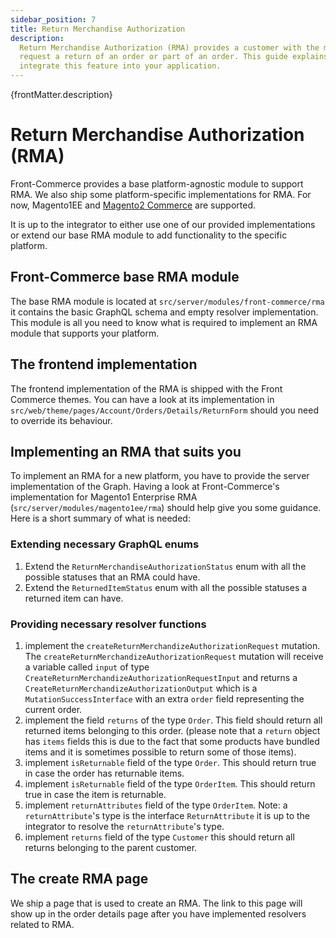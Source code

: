 ```yaml
---
sidebar_position: 7
title: Return Merchandise Authorization
description:
  Return Merchandise Authorization (RMA) provides a customer with the means to
  request a return of an order or part of an order. This guide explains how to
  integrate this feature into your application.
---
```



<SinceVersion tag="2.5" />

<p>{frontMatter.description}</p>

# Return Merchandise Authorization (RMA)

Front-Commerce provides a base platform-agnostic module to support RMA. We also
ship some platform-specific implementations for RMA. For now, Magento1EE and
[Magento2 Commerce](/docs/2.x/magento2/commerce#rma) are supported.

It is up to the integrator to either use one of our provided implementations or
extend our base RMA module to add functionality to the specific platform.

## Front-Commerce base RMA module

The base RMA module is located at `src/server/modules/front-commerce/rma` it
contains the basic GraphQL schema and empty resolver implementation. This module
is all you need to know what is required to implement an RMA module that
supports your platform.

## The frontend implementation

The frontend implementation of the RMA is shipped with the Front Commerce
themes. You can have a look at its implementation in
`src/web/theme/pages/Account/Orders/Details/ReturnForm` should you need to
override its behaviour.

## Implementing an RMA that suits you

To implement an RMA for a new platform, you have to provide the server
implementation of the Graph. Having a look at Front-Commerce's implementation
for Magento1 Enterprise RMA (`src/server/modules/magento1ee/rma`) should help
give you some guidance. Here is a short summary of what is needed:

### Extending necessary GraphQL enums

1. Extend the `ReturnMerchandiseAuthorizationStatus` enum with all the possible
   statuses that an RMA could have.
2. Extend the `ReturnedItemStatus` enum with all the possible statuses a
   returned item can have.

### Providing necessary resolver functions

1. implement the `createReturnMerchandizeAuthorizationRequest` mutation. The
   `createReturnMerchandizeAuthorizationRequest` mutation will receive a
   variable called `input` of type
   `CreateReturnMerchandizeAuthorizationRequestInput` and returns a
   `CreateReturnMerchandizeAuthorizationOutput` which is a
   `MutationSuccessInterface` with an extra `order` field representing the
   current order.
1. implement the field `returns` of the type `Order`. This field should return
   all returned items belonging to this order. (please note that a `return`
   object has `items` fields this is due to the fact that some products have
   bundled items and it is sometimes possible to return some of those items).
1. implement `isReturnable` field of the type `Order`. This should return true
   in case the order has returnable items.
1. implement `isReturnable` field of the type `OrderItem`. This should return
   true in case the item is returnable.
1. implement `returnAttributes` field of the type `OrderItem`. Note: a
   `returnAttribute`'s type is the interface `ReturnAttribute` it is up to the
   integrator to resolve the `returnAttribute`'s type.
1. implement `returns` field of the type `Customer` this should return all
   returns belonging to the parent customer.

## The create RMA page

We ship a page that is used to create an RMA. The link to this page will show up
in the order details page after you have implemented resolvers related to RMA.
